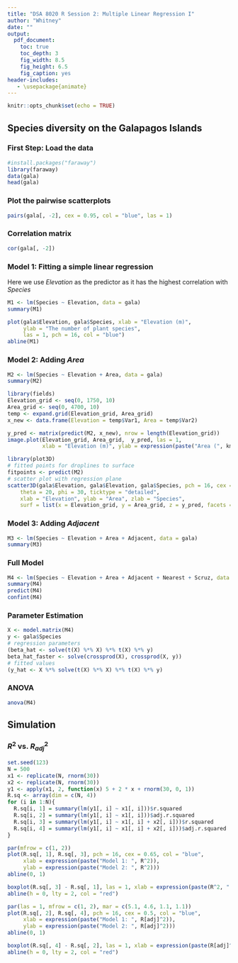 ```yaml
---
title: "DSA 8020 R Session 2: Multiple Linear Regression I"
author: "Whitney"
date: ""
output:
  pdf_document:
    toc: true
    toc_depth: 3
    fig_width: 8.5
    fig_height: 6.5
    fig_caption: yes
header-includes:
   - \usepackage{animate}
---
```


```r
knitr::opts_chunk$set(echo = TRUE)
```

## Species diversity on the Galapagos Islands

### First Step: Load the data

```r
#install.packages("faraway")
library(faraway)
data(gala)
head(gala)
```

### Plot the pairwise scatterplots

```r
pairs(gala[, -2], cex = 0.95, col = "blue", las = 1)
```

### Correlation matrix

```r
cor(gala[, -2])
```

### Model 1: Fitting a simple linear regression

Here we use *Elevation* as the predictor as it has the highest correlation with *Species*

```r
M1 <- lm(Species ~ Elevation, data = gala)
summary(M1)

plot(gala$Elevation, gala$Species, xlab = "Elevation (m)",
     ylab = "The number of plant species",
     las = 1, pch = 16, col = "blue")
abline(M1)
```

### Model 2: Adding *Area*

```r
M2 <- lm(Species ~ Elevation + Area, data = gala)
summary(M2)

library(fields)
Elevation_grid <- seq(0, 1750, 10)
Area_grid <- seq(0, 4700, 10)
temp <- expand.grid(Elevation_grid, Area_grid)
x_new <- data.frame(Elevation = temp$Var1, Area = temp$Var2)

y_pred <- matrix(predict(M2, x_new), nrow = length(Elevation_grid))
image.plot(Elevation_grid, Area_grid,  y_pred, las = 1,
           xlab = "Elevation (m)", ylab = expression(paste("Area (", km^2, ")")))

library(plot3D)
# fitted points for droplines to surface
fitpoints <- predict(M2)
# scatter plot with regression plane
scatter3D(gala$Elevation, gala$Elevation, gala$Species, pch = 16, cex = 1, 
    theta = 20, phi = 30, ticktype = "detailed",
    xlab = "Elevation", ylab = "Area", zlab = "Species",
    surf = list(x = Elevation_grid, y = Area_grid, z = y_pred, facets = NA, fit = fitpoints))
```

### Model 3: Adding *Adjacent*

```r
M3 <- lm(Species ~ Elevation + Area + Adjacent, data = gala)
summary(M3)
```

### Full Model

```r
M4 <- lm(Species ~ Elevation + Area + Adjacent + Nearest + Scruz, data = gala)
summary(M4)
predict(M4)
confint(M4)
```

### Parameter Estimation

```r
X <- model.matrix(M4)
y <- gala$Species
# regression parameters
(beta_hat <- solve(t(X) %*% X) %*% t(X) %*% y)
beta_hat_faster <- solve(crossprod(X), crossprod(X, y))
# fitted values
(y_hat <- X %*% solve(t(X) %*% X) %*% t(X) %*% y)
```

### ANOVA

```r
anova(M4)
```


## Simulation

### $R^2$ vs. $R^{2}_{adj}$

```r
set.seed(123)
N = 500
x1 <- replicate(N, rnorm(30))
x2 <- replicate(N, rnorm(30))
y1 <- apply(x1, 2, function(x) 5 + 2 * x + rnorm(30, 0, 1))
R.sq <- array(dim = c(N, 4))
for (i in 1:N){
  R.sq[i, 1] = summary(lm(y1[, i] ~ x1[, i]))$r.squared
  R.sq[i, 2] = summary(lm(y1[, i] ~ x1[, i]))$adj.r.squared
  R.sq[i, 3] = summary(lm(y1[, i] ~ x1[, i] + x2[, i]))$r.squared
  R.sq[i, 4] = summary(lm(y1[, i] ~ x1[, i] + x2[, i]))$adj.r.squared
}

par(mfrow = c(1, 2))
plot(R.sq[, 1], R.sq[, 3], pch = 16, cex = 0.65, col = "blue",
     xlab = expression(paste("Model 1: ", R^2)),
     ylab = expression(paste("Model 2: ", R^2)))
abline(0, 1)

boxplot(R.sq[, 3] - R.sq[, 1], las = 1, xlab = expression(paste(R^2, " Model 2 - Model 1")))
abline(h = 0, lty = 2, col = "red")

par(las = 1, mfrow = c(1, 2), mar = c(5.1, 4.6, 1.1, 1.1))
plot(R.sq[, 2], R.sq[, 4], pch = 16, cex = 0.5, col = "blue",
     xlab = expression(paste("Model 1: ", R[adj]^2)),
     ylab = expression(paste("Model 2: ", R[adj]^2)))
abline(0, 1)

boxplot(R.sq[, 4] - R.sq[, 2], las = 1, xlab = expression(paste(R[adj]^2, " Model 2 - Model 1")))
abline(h = 0, lty = 2, col = "red")
```



